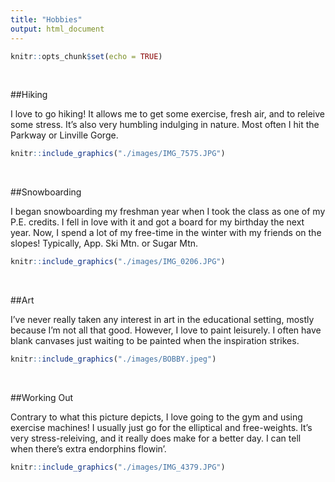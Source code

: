 ```yaml
---
title: "Hobbies"
output: html_document
---
```


```r
knitr::opts_chunk$set(echo = TRUE)
```


\


##Hiking

I love to go hiking! It allows me to get some exercise, fresh air, and to releive some stress. It's also very humbling indulging in nature. Most often I hit the Parkway or Linville Gorge.

```r
knitr::include_graphics("./images/IMG_7575.JPG")
```

\


##Snowboarding

I began snowboarding my freshman year when I took the class as one of my P.E. credits. I fell in love with it and got a board for my birthday the next year. Now, I spend a lot of my free-time in the winter with my friends on the slopes! Typically, App. Ski Mtn. or Sugar Mtn. 

```r
knitr::include_graphics("./images/IMG_0206.JPG")
```

\


##Art

I've never really taken any interest in art in the educational setting, mostly because I'm not all that good. However, I love to paint leisurely. I often have blank canvases just waiting to be painted when the inspiration strikes. 

```r
knitr::include_graphics("./images/BOBBY.jpeg")
```


\


##Working Out

Contrary to what this picture depicts, I love going to the gym and using exercise machines! I usually just go for the elliptical and free-weights. It's very stress-releiving, and it really does make for a better day. I can tell when there's extra endorphins flowin'.

```r
knitr::include_graphics("./images/IMG_4379.JPG")
```